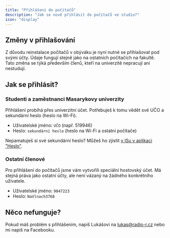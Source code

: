 ```yaml
---
title: "Přihlášení do počítačů"
description: "Jak se nově přihlásit do počítačů ve studiu?"
icon: "display"
---
```


## Změny v přihlašování

Z důvodu reinstalace počítačů v obýváku je nyní nutné se přihlašovat pod svými účty.
Údaje fungují stejně jako na ostatních počítačích na fakultě. Tato změna se týká především členů, kteří na
univerzitě nepracují ani nestudují.

## Jak se přihlásit?

### Studenti a zaměstnanci Masarykovy univerzity

Přihlášení probíhá přes univerzitní účet. Potřebuješ k tomu vědět své UČO a sekundární heslo (heslo na Wi-Fi).

- Uživatelské jméno: `UČO` (např. 519946)
- Heslo: `sekundární heslo` (heslo na Wi-Fi a ostatní počítače)

Nepamatuješ si své sekundární heslo? Můžeš ho zjistit [v ISu v aplikaci "Heslo"](https://is.muni.cz/auth/system/heslo/sekundarni_zjisteni).

### Ostatní členové

Pro přihlášení do počítačů jsme vám vytvořili speciální hostovský účet. Má stejná práva jako ostatní účty,
ale není vázaný na žádného konkrétního uživatele.

- Uživatelské jméno: `9047223`
- Heslo: `NaVlnach3768`

## Něco nefunguje?

Pokud máš problém s přihlášením, napiš Lukášovi na [lukas@radio-r.cz](mailto:lukas@radio-r.cz) nebo mi napiš na Facebooku.